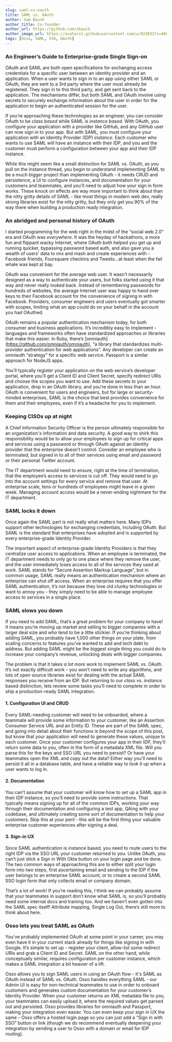 ```yaml
---
slug: saml-vs-oauth
title: SAML vs. OAuth
author: Sam Bauch
author_title: Co-founder
author_url: https://github.com/sbauch
author_image_url: https://avatars1.githubusercontent.com/u/923033?s=460&u=db9bb41f9b279750c74afc1be0ab51db05539593&v=4
tags: [Osso, SAML, SSO, OAuth]
---
```



### An Engineer’s Guide to Enterprise-grade Single Sign-on

OAuth and SAML are both open specifications for exchanging access credentials for a specific user between an identity provider and an application. When a user wants to sign in to an app using either SAML or OAuth, they are sent to a 3rd party where the user must already be registered. They sign in to this third party, and get sent back to the application. The mechanisms differ, but both SAML and OAuth involve using secrets to securely exchange information about the user in order for the application to begin an authenticated session for the user.

<!-- truncate -->

If you’re approaching these technologies as an engineer, you can consider OAuth to be *class based* while SAML is *instance based*. With OAuth, you configure your application with a provider like GitHub, and any GitHub user can now sign in to your app. But with SAML, you must configure your application with an Identity Provider (IDP) *instance*. Each customer who wants to use SAML will have an instance with their IDP, and you and the customer must perform a configuration between your app and their IDP instance. 

While this might seem like a small distinction for SAML vs. OAuth, as you pull on the instance thread, you begin to understand implementing SAML to be a much bigger project than implementing OAuth - it needs CRUD and persistence, a UI to configure instances, and documentation for your customers and teammates, and you’ll need to adjust how your sign in form works. These knock on effects are way more important to think about than the nitty gritty details of SAML - like most things in modern web dev, really strong libraries exist for the nitty gritty, but they only get you 90% of the way there when building a production ready integration.


### An abridged and personal history of OAuth

I started programming for the web right in the midst of the “social web 2.0” era and OAuth was *everywhere*. It was the heyday of hackathons, a more fun and flippant wacky Internet, where OAuth both helped you get up and running quicker, bypassing password based auth, and also gave you a wealth of users’ data to mix and mash and create experiences with - Facebook friends, Foursquare checkins and Tweets…at least when the fail whale was kept at bay.

OAuth was convenient for the average web user. It wasn’t necessarily designed as a way to authenticate your users, but folks started using it that way and never really looked back. Instead of remembering passwords for hundreds of websites, the average Internet user was happy to hand over keys to their Facebook account for the convenience of signing in with Facebook. Providers, consumer engineers and users eventually got smarter with scopes, limiting what an app could do on your behalf in the account you had OAuthed.

OAuth remains a popular authentication mechanism today, for both consumer and business applications. It’s incredibly easy to implement - languages and frameworks often have standardized approaches or libraries that make this easier. In Ruby, there’s \[omniauth\](https://github.com/omniauth/omniauth), “a library that standardizes multi-provider authentication for web applications”. Any developer can create an omniauth “strategy” for a specific web service. Passport is a similar approach for NodeJS apps.

You’ll typically register your application on the web service’s developer portal, where you’ll get a Client ID and Client Secret, specify redirect URIs and choose the scopes you want to use. Add these secrets to your application, drop in an OAuth library, and you’re done in less than an hour. OAuth is convenient for users and engineers, but for large or security-minded enterprises, SAML is the choice that best provides convenience for them and their employees, even if it’s a headache for you to implement.


### Keeping CISOs up at night

A Chief Information Security Officer is the person ultimately responsible for an organization's information and data security. A good way to shirk this responsibility would be to allow your employees to sign up for critical apps and services using a password or through OAuth against an identity provider that the enterprise doesn’t control. Consider an employee who is terminated, but signed in to all of their services using email and password or their personal Twitter account. 

The IT department would need to ensure, right at the time of termination, that the employee’s access to services is cut off. They would need to go into the account settings for every service and remove that user. At enterprise scale, tens or hundreds of employees might leave in a given week. Managing account access would be a never-ending nightmare for the IT department.

### SAML locks it down

Once again the SAML part is not really what matters here. Many IDPs support other technologies for exchanging credentials, including OAuth. But SAML is the standard that enterprises have adopted and is supported by every enterprise-grade Identity Provider. 

The important aspect of enterprise-grade Identity Providers is that they centralize user access to applications. When an employee is terminated, the IT department needs to only go to one place where they remove the user, and the user immediately loses access to all of the services they used at work. SAML stands for “Secure Assertion Markup Language”, but in common usage, SAML really means an authentication mechanism where an enterprise can shut off access. When an enterprise requires that you offer SAML authentication, it’s not because they love old clunky technologies or want to annoy you - they simply need to be able to manage employee access to services in a single place.


### SAML slows you down

If you need to add SAML, that’s a great problem for your company to have! It means you’re moving up market and selling to bigger companies with a larger deal size and who tend to be a little stickier. If you’re thinking about adding SAML, you probably have 1,000 other things on your plate, from scaling concerns to features you’ve wanted to add and tech debt to address. But adding SAML might be the biggest single thing you could do to increase your company’s revenue, unlocking deals with bigger companies.

The problem is that it takes *a lot more work* to implement SAML vs. OAuth. It’s not exactly difficult work - you won’t need to write any algorithms, and lots of open source libraries exist for dealing with the actual SAML responses you receive from an IDP. But returning to our *class* vs. *instance* based distinction, lets review some tasks you’ll need to complete in order to ship a production-ready SAML integration.


#### 1. Configuration UI and CRUD

Every SAML-needing customer will need to be onboarded, where a teammate will provide some information to your customer, like an Assertion Consumer Service URL and an Entity ID. These are part of the SAML spec, and going into detail about their functions is beyond the scope of this post, but know that your application will need to generate these values, unique to each customer. Once your customer configures your app in their IDP, they’ll return some data to you, often in the form of a metadata XML file. Will you parse this for the keys and SSO URL you need to persist? Or have your teammates open the XML and copy out the data? Either way you’ll need to persist it all in a database table, and have a reliable way to look it up when a user wants to log in.


#### 2. Documentation

You can’t assume that your customer will know how to set up a SAML app in their IDP instance, so you’ll need to provide some instructions. That typically means signing up for all of the common IDPs, working your way through their documentation and configuring a test app, QAing with your codebase, and ultimately creating some sort of documentation to help your customers. Skip this at your peril - this will be the first thing your valuable enterprise customer experiences after signing a deal. 


#### 3. Sign-in UX

Since SAML authentication is instance based, you need to route users to the right IDP via the SSO URL your customer returned to you. Unlike OAuth, you can’t just stick a Sign in With Okta button on your login page and be done. The two common ways of approaching this are to either split your login form into two steps, first ascertaining email and sending to the IDP if the user belongs to an enterprise SAML account, or to create a second SAML SSO login form that only collects email or company domain.

That’s a lot of work! If you’re reading this, I think we can probably assume that your teammates in support don’t know what SAML is, so you’ll probably need some internal docs and training too. And we haven’t even gotten into the SAML spec itself! Attribute mapping, Single Log Out, there’s still more to think about here.

### Osso lets you treat SAML as OAuth

You’ve probably implemented OAuth at some point in your career, you may even have it in your current stack already for things like signing in with Google. It’s simple to set up - register your client, allow-list some redirect URIs and grab a Client ID and Secret. SAML on the other hand, while conceptually similar, requires configuration per customer instance, which makes a SAML integration a bit heavier of a lift. 

Osso allows you to sign SAML users in using an OAuth flow - it's SAML as OAuth instead of SAML vs. OAuth. Osso handles everything SAML - our Admin UI is easy for non-technical teammates to use in order to onboard customers and generates custom documentation for your customer’s Identity Provider. When your customer returns an XML metadata file to you, your teammates can easily upload it, where the required values get parsed out and persisted. Osso provides libraries for omniauth and Passport, making your integration even easier. You can even keep your sign in UX the same - Osso offers a hosted login page so you can just add a “Sign in with SSO” button or link (though we do recommend eventually deepening your integration by sending a user to Osso with a domain or email for IDP routing). 


